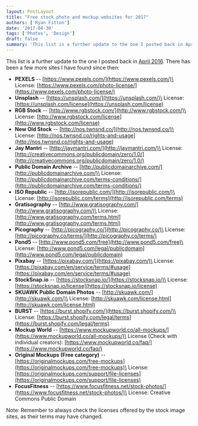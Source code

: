 ```yaml
---
layout: PostLayout
title: "Free stock photo and mockup websites for 2017"
authors: ['Ryan Fitton']
date: '2017-04-30'
tags: ['Photos', 'Design']
draft: false
summary: 'This list is a further update to the one I posted back in April 2016. There has been a few more sites I have found since ...'
---
```


This list is a further update to the one I posted back in [April 2016](https://ryanfitton.co.uk/blog/free-stock-image-websites/). There has been a few more sites I have found since then:

-   **PEXELS** -- [https://www.pexels.com/](https://www.pexels.com/)\
    License: [https://www.pexels.com/photo-license/](https://www.pexels.com/photo-license/)
-   **Unsplash** -- [https://unsplash.com/](https://unsplash.com/)\
    License: [https://unsplash.com/license](https://unsplash.com/license)
-   **RGB Stock** -- [http://www.rgbstock.com/](http://www.rgbstock.com/)\
    License: [http://www.rgbstock.com/license](http://www.rgbstock.com/license)
-   **New Old Stock** -- [http://nos.twnsnd.co/](http://nos.twnsnd.co/)\
    License: [http://nos.twnsnd.co/rights-and-usage](http://nos.twnsnd.co/rights-and-usage)
-   **Jay Mantri** -- [http://jaymantri.com/](http://jaymantri.com/)\
    License: [http://creativecommons.org/publicdomain/zero/1.0/](http://creativecommons.org/publicdomain/zero/1.0/)
-   **Public Domain Archive** -- [http://publicdomainarchive.com/](http://publicdomainarchive.com/)\
    License: [http://publicdomainarchive.com/terms-conditions/](http://publicdomainarchive.com/terms-conditions/)
-   **ISO Republic** -- [http://isorepublic.com/](http://isorepublic.com/)\
    License: [http://isorepublic.com/terms](http://isorepublic.com/terms)
-   **Gratisography** -- [http://www.gratisography.com/](http://www.gratisography.com/)\
    License: [http://www.gratisography.com/terms.html](http://www.gratisography.com/terms.html)
-   **Picography** -- [http://picography.co/](http://picography.co/)\
    License: [http://picography.co/terms/](http://picography.co/terms/)
-   **Pond5** -- [http://www.pond5.com/free](http://www.pond5.com/free)\
    License: [http://www.pond5.com/legal/publicdomain](http://www.pond5.com/legal/publicdomain)
-   **Pixabay** -- [https://pixabay.com/](https://pixabay.com/)\
    License: [https://pixabay.com/en/service/terms/#usage](https://pixabay.com/en/service/terms/#usage)
-   **StockSnap.io** -- [https://stocksnap.io/](https://stocksnap.io/)\
    License: [https://stocksnap.io/license](https://stocksnap.io/license)
-   **SKUAWK Public Domain Photos** -- [http://skuawk.com/](http://skuawk.com/)\
    License: [http://skuawk.com/license.html](http://skuawk.com/license.html)
-   **BURST** -- [https://burst.shopify.com/](https://burst.shopify.com/)\
    License: [https://burst.shopify.com/legal/terms](https://burst.shopify.com/legal/terms)
-   **Mockup World** -- [https://www.mockupworld.co/all-mockups/](https://www.mockupworld.co/all-mockups/)\
    License (Check with individual creators): [https://www.mockupworld.co/faq/](https://www.mockupworld.co/faq/)
-   **Original Mockups (Free category)** -- [https://originalmockups.com/free-mockups](https://originalmockups.com/free-mockups)\
    License: [https://originalmockups.com/support/file-licenses](https://originalmockups.com/support/file-licenses)
-   **FocusFitness** -- [https://www.focusfitness.net/stock-photos/](https://www.focusfitness.net/stock-photos/)\
    License: Creative Commons Public Domain

Note: Remember to always check the licenses offered by the stock image sites, as their terms may have changed.
